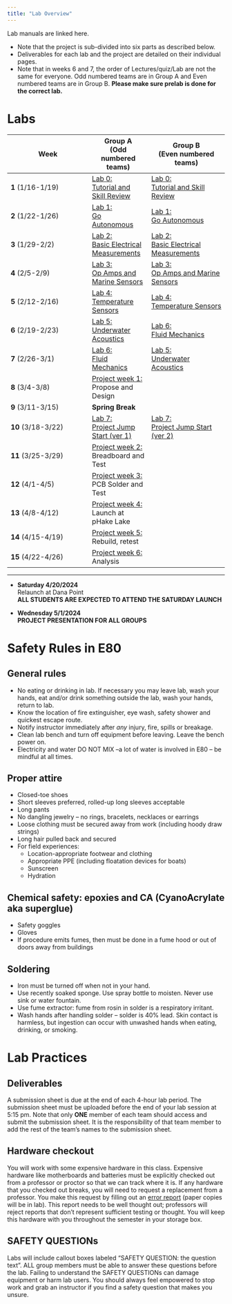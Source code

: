 ```yaml
---
title: "Lab Overview"
---
```


Lab manuals are linked here.

* Note that the project is sub-divided into six parts as described below.   
* Deliverables for each lab and the project are detailed on their individual pages.
* Note that in weeks 6 and 7, the order of Lectures/quiz/Lab are not the same for everyone. Odd numbered teams are in Group A and Even numbered teams are in Group B. **Please make sure prelab is done for the correct lab.**

# Labs


| Week            | Group A<br>(Odd numbered teams) | Group B<br>(Even numbered teams) |
|----------------------|----------------|---------------------|
| **1** (1/16-1/19)|  [Lab 0:<br>Tutorial and Skill Review](/labs/lab0)  |  [Lab 0:<br>Tutorial and Skill Review](/labs/lab0)  |
| **2** (1/22-1/26)|  [Lab 1:<br>Go Autonomous](/labs/lab1)  |  [Lab 1:<br>Go Autonomous](/labs/lab1)  |
| **3** (1/29-2/2)|  [Lab 2:<br>Basic Electrical Measurements](/labs/lab2)  |  [Lab 2:<br>Basic Electrical Measurements](/labs/lab2)  |
| **4** (2/5-2/9)|  [Lab 3:<br>Op Amps and Marine Sensors](/labs/lab3)  |  [Lab 3:<br>Op Amps and Marine Sensors](/labs/lab3)  |
| **5** (2/12-2/16)|  [Lab 4:<br>Temperature Sensors](/labs/lab4)  |  [Lab 4:<br>Temperature Sensors](/labs/lab4)  |
| **6** (2/19-2/23)|  [Lab 5:<br>Underwater Acoustics](/labs/lab5)  |  [Lab 6:<br>Fluid Mechanics](/labs/lab6)  |
| **7** (2/26-3/1)|  [Lab 6:<br>Fluid Mechanics](/labs/lab6)  |  [Lab 5:<br>Underwater Acoustics](/labs/lab5)  |
| **8** (3/4-3/8)|  [Project week 1:](/project)    Propose and Design
| **9** (3/11-3/15)|  **Spring Break**  |  
| **10** (3/18-3/22)|  [Lab 7:<br>Project Jump Start (ver 1)](/labs/lab7)  |  [Lab 7:<br>Project Jump Start (ver 2)](/labs/lab7)  |
| **11** (3/25-3/29)|  [Project week 2: ](/project)  Breadboard and Test
| **12** (4/1-4/5)|  [Project week 3: ](/project)  PCB Solder and Test 
| **13** (4/8-4/12)|  [Project week 4: ](/project) Launch at pHake Lake  
| **14** (4/15-4/19)|  [Project week 5:](/project)  Rebuild, retest
| **15** (4/22-4/26)|  [Project week 6:](/project)   Analysis
__________
- **Saturday 4/20/2024**   <br>Relaunch at Dana Point<br>**ALL STUDENTS ARE EXPECTED TO ATTEND THE SATURDAY LAUNCH**

- **Wednesday 5/1/2024**   <br>**PROJECT PRESENTATION FOR ALL GROUPS**





# Safety Rules in E80

## General rules
- No eating or drinking in lab. If necessary you may leave lab, wash your hands, eat and/or drink something outside the lab, wash your hands, return to lab.
- Know the location of fire extinguisher, eye wash, safety shower and quickest escape route.
- Notify instructor immediately after _any_ injury, fire, spills or breakage.
- Clean lab bench and turn off equipment before leaving. Leave the bench power on.
- Electricity and water DO NOT MIX –a lot of water is involved in E80 – be mindful at all times.

## Proper attire
- Closed-toe shoes
- Short sleeves preferred, rolled-up long sleeves acceptable
- Long pants
- No dangling jewelry – no rings, bracelets, necklaces or earrings
- Loose clothing must be secured away from work (including hoody draw strings)
- Long hair pulled back and secured
- For field experiences:
  - Location-appropriate footwear and clothing
  - Appropriate PPE (including floatation devices for boats)
  - Sunscreen
  - Hydration

## Chemical safety: epoxies and CA (CyanoAcrylate aka superglue)
- Safety goggles
- Gloves
- If procedure emits fumes, then must be done in a fume hood or out of doors away from buildings

## Soldering
- Iron must be turned off when not in your hand.
- Use recently soaked sponge. Use spray bottle to moisten. Never use sink or water fountain.
- Use fume extractor: fume from rosin in solder is a respiratory irritant.
- Wash hands after handling solder – solder is 40% lead.  Skin contact is harmless, but ingestion can occur with unwashed hands when eating, drinking, or smoking.

# Lab Practices

## Deliverables
A submission sheet is due at the end of each 4-hour lab period. The submission sheet must be uploaded before the end of your lab session at 5:15 pm. Note that only **ONE** member of each team should access and submit the submission sheet. It is the responsibility of that team member to add the rest of the team’s names to the submission sheet. 

## Hardware checkout
You will work with some expensive hardware in this class. Expensive hardware like motherboards and batteries must be explicitly checked out from a professor or proctor so that we can track where it is. If any hardware that you checked out breaks,  you will need to request a replacement from a professor. You make this request by filling out an [error report](https://drive.google.com/open?id=1FnHDzDSCuc3pAsEXzUg6BnTacfLF-ODs) (paper copies will be in lab). This report needs to be well thought out; professors will reject reports that don't represent sufficient testing or thought. You will keep this hardware with you throughout the semester in your storage box. 


## SAFETY QUESTIONs
Labs will include callout boxes labeled "SAFETY QUESTION: the question text".  ALL group members must be able to answer these questions before the lab.  Failing to understand the SAFETY QUESTIONs can damage equipment or harm lab users.  You should always feel empowered to stop work and grab an instructor if you find a safety question that makes you unsure.
